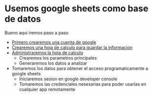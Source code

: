 # Usemos google sheets como base de datos

Bueno aqui iremos paso a paso

- [Primero crearemos una cuenta de google](/google-intro/create-google)
- [Crearemos una hoja de calculo para guardar la informacion](/google-intro/create-spreadsheet)
- [Administraremos la hoja de calculo](/google-intro/create-spreadsheet)
  - Crearemos los parametros principales
  - Generaremos los datos a analizar
- Tomaremos los datos para obtener el acceso programaticamente a google sheets
  - Iniciaremos sesion en google developer console
  - Tomaremos las credenciales nesesarias para poder usarlas en cualquier app remotamente
